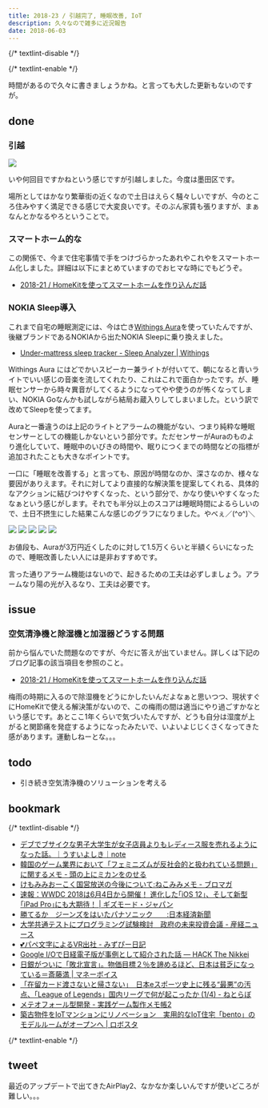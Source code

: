 ```yaml
---
title: 2018-23 / 引越完了, 睡眠改善, IoT
description: 久々なので雑多に近況報告
date: 2018-06-03
---
```


{/* textlint-disable */}


{/* textlint-enable */}

時間があるので久々に書きましょうかね。と言っても大した更新もないのですが。

## done

###  引越

![](/img/blog/2018-23/20180603092516.jpeg)

いや何回目ですかねという感じですが引越しました。今度は墨田区です。

場所としてはかなり繁華街の近くなので土日はえらく騒々しいですが、今のところ住みやすく満足できる感じで大変良いです。そのぶん家賃も張りますが、まぁなんとかなるやろということで。

###  スマートホーム的な

この関係で、今まで住宅事情で手をつけづらかったあれやこれやをスマートホーム化しました。詳細は以下にまとめていますのでおヒマな時にでもどうぞ。

- [2018-21 / HomeKitを使ってスマートホームを作り込んだ話](/blog/2018-21)

###  NOKIA Sleep導入

これまで自宅の睡眠測定には、今は亡き[Withings Aura](https://kaden.watch.impress.co.jp/img/kdw/docs/1017/104/html/aura_24.jpg.html)を使っていたんですが、後継ブランドであるNOKIAから出たNOKIA Sleepに乗り換えました。

- [Under-mattress sleep tracker - Sleep Analyzer | Withings](https://www.withings.com/jp/ja/sleep-analyzer)

Withings Aura にはどでかいスピーカー兼ライトが付いてて、朝になると青いライトでいい感じの音楽を流してくれたり、これはこれで面白かったです。が、睡眠センサーから時々異音がしてくるようになってやや使うのが怖くなってしまい、NOKIA Goなんかも試しながら結局お蔵入りしてしまいました。という訳で改めてSleepを使ってます。

Auraと一番違うのは上記のライトとアラームの機能がない、つまり純粋な睡眠センサーとしての機能しかないという部分です。ただセンサーがAuraのものより進化していて、睡眠中のいびきの時間や、眠りにつくまでの時間などの指標が追加されたことも大きなポイントです。

一口に「睡眠を改善する」と言っても、原因が時間なのか、深さなのか、様々な要因がありえます。それに対してより直接的な解決策を提案してくれる、具体的なアクションに結びつけやすくなった、という部分で、かなり使いやすくなったなぁという感じがします。それでも半分以上のスコアは睡眠時間によるらしいので、土日不摂生にした結果こんな感じのグラフになりました。やべぇ／(^o^)＼

![](/img/blog/2018-23/20180603093704.jpeg)
![](/img/blog/2018-23/20180603093718.jpeg)
![](/img/blog/2018-23/20180603095127.jpeg)
![](/img/blog/2018-23/20180603095203.jpeg)
![](/img/blog/2018-23/20180603095135.jpeg)

お値段も、Auraが3万円近くしたのに対して1.5万くらいと半額くらいになったので、睡眠改善したい人には是非おすすめです。

言った通りアラーム機能はないので、起きるための工夫は必ずしましょう。アラームなり陽の光が入るなり、工夫は必要です。

## issue

###  空気清浄機と除湿機と加湿器どうする問題

前から悩んでいた問題なのですが、今だに答えが出ていません。詳しくは下記のブログ記事の該当項目を参照のこと。

- [2018-21 / HomeKitを使ってスマートホームを作り込んだ話](/blog/2018-21)

梅雨の時期に入るので除湿機をどうにかしたいんだよなぁと思いつつ、現状すぐにHomeKitで使える解決策がないので、この梅雨の間は適当にやり過ごすかなという感じです。あとここ1年くらいで気づいたんですが、どうも自分は湿度が上がると関節痛を発症するようになったみたいで、いよいよじじくさくなってきた感があります。運動しねーとな。。。

## todo

- 引き続き空気清浄機のソリューションを考える

## bookmark

{/* textlint-disable */}

- [デブでブサイクな男子大学生が女子店員よりもレディース服を売れるようになった話。｜うすいよしき｜note](https://note.com/yeahmen/n/na54015d7c492)
- [韓国のゲーム業界において「フェミニズムが反社会的と扱われている問題」に関するメモ - 頭の上にミカンをのせる](https://www.tyoshiki.com/entry/2018/04/30/110254)
- [けもみみおーこく国営放送の今後について:ねこみみメモ - ブロマガ](http://ch.nicovideo.jp/nekomimi/blomaga/ar1514125)
- [速報：WWDC 2018は6月4日から開催！ 進化した｢iOS 12｣、そして新型｢iPad Pro｣にも大期待！ | ギズモード・ジャパン](https://www.gizmodo.jp/2018/03/wwdc-2018-revealed.html)
- [勝てるか　ジーンズをはいたパナソニック　　:日本経済新聞](https://www.nikkei.com/article/DGXMZO30057080R00C18A5000000/)
- [大学共通テストにプログラミング試験検討　政府の未来投資会議 - 産経ニュース](https://www.sankei.com/politics/news/180517/plt1805170020-n1.html)
- [💕パペ文字によるVR出社 - みずぴー日記](https://mzp.hatenablog.com/entry/2018/04/19/180456)
- [Google I/Oで日経電子版が事例として紹介された話 — HACK The Nikkei](https://hack.nikkei.com/blog/nikkei-featured-at-google-io/)
- [日銀がついに「敗北宣言」。物価目標２％を諦めるほど、日本は貧乏になっている＝斎藤満 | マネーボイス](https://www.mag2.com/p/money/457530)
- [「在留カード渡さないと帰さない」　日本eスポーツ史上に残る“最悪”の汚点、「League of Legends」国内リーグで何が起こったか (1/4) - ねとらぼ](https://nlab.itmedia.co.jp/nl/articles/1805/16/news141.html)
- [メテオフォール型開発 - 実践ゲーム製作メモ帳2](https://eiki.hatenablog.jp/entry/meteo_fall)
- [築古物件をIoTマンションにリノベーション　実用的なIoT住宅「bento」のモデルルームがオープンへ | ロボスタ](https://robotstart.info/2018/05/25/bento-iot.html)

{/* textlint-enable */}

## tweet

最近のアップデートで出てきたAirPlay2、なかなか楽しいんですが使いどころが難しい。。。

<X url="https://twitter.com/legnoh/status/1001611717837651969" />
